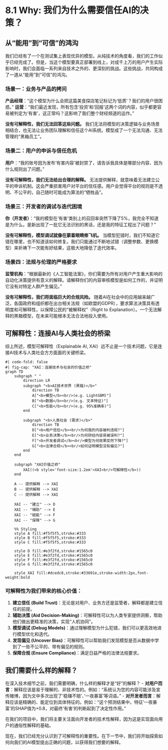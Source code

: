 # 8.1 Why: 我们为什么需要信任AI的决策？

## 从“能用”到“可信”的鸿沟

我们已经有了一个在测试集上表现优异的模型。从纯技术的角度看，我们的工作似乎已经完成了。但是，当这个模型要真正部署到线上，对成千上万的用户产生实际影响时，我们会面临一系列来自技术之外的、更深刻的挑战。这些挑战，共同构成了一道从“能用”到“可信”的鸿沟。

### 场景一：业务与产品的拷问

**产品经理**：“这个模型为什么会把这篇美食探店笔记标记为‘低质’？我们的用户很困惑。”
**运营**：“我们最近发现，所有包含‘投资’和‘回报’这两个词的内容，似乎都更容易被判定为‘有害’，这正常吗？这影响了我们整个财经频道的运作。”

**没有可解释性，我们无法回答这些问题。** 我们无法将模型的决策逻辑与业务场景相结合，也无法让业务团队理解和信任这个AI系统。模型成了一个无法沟通、无法管理的“黑箱员工”。

### 场景二：用户的申诉与信任危机

**用户**：“我的账号因为发布‘有害内容’被封禁了，请告诉我具体是哪部分内容、因为什么规则出了问题。”

**没有可解释性，我们无法给出合理的解释。** 无法提供解释，就意味着无法建立公平的申诉机制。这会严重损害用户对平台的信任感。用户会觉得平台的规则是不透明、不公平的，自己随时可能成为算法的“牺牲品”。

### 场景三：开发者的调试与迭代困境

**你（开发者）**：“我的模型在‘有害’类别上的召回率突然下降了5%，我完全不知道是为什么。是新出现了一批它无法识别的黑话，还是我的特征工程出了问题？”

**没有可解释性，模型调试就像在蒙着眼睛修飞机。** 当模型犯错时，我们不知道它错在哪里，也不知道该如何修复。我们只能通过不断地试错（调整参数、更换模型）来祈祷下一次能有好结果，这极大地降低了迭代效率。

### 场景四：法规与伦理的严格要求

**监管机构**：“根据最新的《人工智能法案》，你们需要为所有对用户产生重大影响的自动化决策提供有意义的解释。请解释你们的内容审核模型是如何工作的，并证明它没有对特定人群产生偏见。”

**没有可解释性，我们将面临巨大的合规风险。** 随着AI在社会中的应用越来越广泛，各国政府和组织都在出台相关法规（如欧盟的GDPR），要求算法决策具有透明度和可解释性，以保障公民的“被解释权”（Right to Explanation）。一个无法解释的黑箱模型，在未来可能根本无法合法地投入使用。

## 可解释性：连接AI与人类社会的桥梁

综上所述，模型可解释性（Explainable AI, XAI）远不止是一个技术问题，它是连接AI技术与人类社会方方面面的关键桥梁。

```mermaid
#| code-fold: false
#| fig-cap: "XAI：连接技术与社会的价值之桥"
graph TD
    subgraph " "
        direction LR
        subgraph "<b>AI技术世界 (黑箱)</b>"
            direction TB
            A["<b>模型</b><br/>(e.g. LightGBM)"]
            B["<b>数据</b><br/>(e.g. 文本特征)"]
            C["<b>性能</b><br/>(e.g. 95%准确率)"]
        end

        subgraph "<b>人类社会 (需求)</b>"
            direction TB
            D["<b>用户信任</b><br/>为何我的内容被判违规?"]
            E["<b>业务决策</b><br/>为何财经内容易被误判?"]
            F["<b>开发者调试</b><br/>模型为何效果突然下降?"]
            G["<b>法律合规</b><br/>如何证明模型没有偏见?"]
        end
    end

    subgraph "XAI价值之桥"
        XAI((<b style='font-size:1.2em'>XAI<br/>可解释性</b>))
    end
    
    A -- 提供解释 --> XAI
    B -- 提供解释 --> XAI
    C -- 提供解释 --> XAI

    XAI -- "建立" --> D
    XAI -- "辅助" --> E
    XAI -- "赋能" --> F
    XAI -- "保障" --> G
    
    %% Styling
    style A fill:#f5f5f5,stroke:#333
    style B fill:#f5f5f5,stroke:#333
    style C fill:#f5f5f5,stroke:#333
    
    style D fill:#e3f2fd,stroke:#1565c0
    style E fill:#e3f2fd,stroke:#1565c0
    style F fill:#e3f2fd,stroke:#1565c0
    style G fill:#e3f2fd,stroke:#1565c0

    style XAI fill:#dcedc8,stroke:#33691e,stroke-width:2px,font-weight:bold
```

### 可解释性为我们带来的核心价值：

1.  **建立信任 (Build Trust)**：无论是对用户、业务方还是监管者，解释都是建立信任的前提。
2.  **辅助决策 (Aid Decision-Making)**：可解释性可以为人类专家提供洞察，帮助他们做出更精准的决策，实现“人机协同”。
3.  **模型调试 (Debug Models)**：通过理解模型为什么犯错，我们可以更高效地进行模型优化和迭代。
4.  **发现偏见 (Uncover Bias)**：可解释性可以帮助我们发现模型是否从数据中学到了一些不公平的、带有偏见的规则。
5.  **保障合规 (Ensure Compliance)**：满足日益严格的法律法规要求。

## 我们需要什么样的解释？

在深入技术细节之前，我们需要明确，什么样的解释才是“好”的解释？
-   **对用户而言**：解释应该是易于理解的、非技术性的。例如：“系统认为您的内容可能涉及宣传赌博，因为文中多次出现了‘稳赚不赔’、‘一夜暴富’等词语。”
-   **对开发者而言**：解释应该是精确的、能定位到具体特征的。例如：“这个预测结果中，特征‘一夜暴富’的SHAP值为+0.8，对最终‘有害’的判断起到了决定性作用。”

在我们的项目中，我们将主要关注面向开发者的技术性解释，因为这是实现面向用户的通俗性解释的基础。

现在，我们已经充分认识到了可解释性的重要性。在下一节中，我们将开始探索如何向我们的AI模型提出正确的问题，以获得我们想要的解释。 